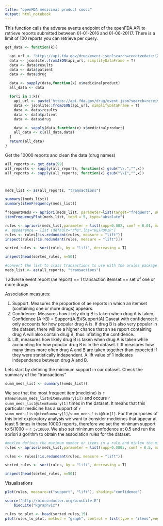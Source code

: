 ```yaml
---
title: "openFDA medicinal product coocc"
output: html_notebook
---
```


This function calls the adverse events endpoint of the openFDA API to retrieve reports submitted between 01-01-2016 and 01-06-20117. There is a limit of 100 reports you can retrieve per query. 
```r

get_data <- function(k){
  
  api_url <- "https://api.fda.gov/drug/event.json?search=receivedate:[20160101+TO+20170601]&limit=100"
  data <- jsonlite::fromJSON(api_url, simplifyDataFrame = T)
  data <- data$results
  data <- data$patient
  data <- data$drug

  data <- sapply(data,function(x) x$medicinalproduct)
  all_data <- data
  
  for(i in 1:k){
    api_url <- paste("https://api.fda.gov/drug/event.json?search=receivedate:[20160101+TO+20170601]&limit=100&skip=", i*100, sep = "")
    data <- jsonlite::fromJSON(api_url, simplifyDataFrame = T)
    data <- data$results
    data <- data$patient
    data <- data$drug

    data <- sapply(data,function(x) x$medicinalproduct)
    all_data <- c(all_data,data)
  }
  return(all_data)
}

```


Get the 10000 reports and clean the data (drug names)
```r

all_reports <- get_data(99)
all_reports <- sapply(all_reports, function(x) gsub("\\.","",x))
all_reports <- sapply(all_reports, function(x) gsub("\\{","",x))



meds_list <- as(all_reports, "transactions")

summary((meds_list))
summary(itemFrequency(meds_list))

frequentMeds <- apriori(meds_list, parameter=list(target="frequent", supp = 0.01))
itemFrequencyPlot(meds_list, topN = 5, type="absolute")

rules <- apriori(meds_list,parameter = list(supp=0.002, conf = 0.01, maxlen = 10, minlen = 2))
#, appearance = list (default="rhs",lhs="RETROVIR")
rules <- rules[!is.redundant(rules, measure = "lift")]
inspect(rules[!is.redundant(rules, measure = "lift")])

sorted_rules <- sort(rules, by = "lift", decreasing = T)

inspect(head(sorted_rules, n=50))

```


```r
#convert the list to class transactions to use with the arules package
meds_list <- as(all_reports, "transactions")
```

1 adverse event report (ae report) == 1 transaction
itemset == set of one or more drugs 

Association measures:

1.  Support. Measures the proportion of ae reports in which an itemset (containing one or more drugs) appears.
2.  Confidence. Measures how likely drug B is taken when drug A is taken,
Confidence (A->B) = Support(A,B)/Support(A).Caveat with confidence: it only accounts for how popular drug A is. If drug B is also very popular in the dataset, there will be a higher chance that an ae report containing drug A will also contain drug B, thus inflating the confidence.
3.  Lift, measures how likely drug B is taken when drug A is taken while accounting for how popular drug B is in the dataset. Lift measures how many times more often drug A and B
are taken together than expected if they were statistically independent. A lift value of 1 indicates independence between drug A and B.



Lets start by defining the minimum support in our dataset. Check the summary of the "transactions"
```r
summ_meds_list <- summary((meds_list))
```

We see that the most frequent item(medicine) is `r names(summ_meds_list@itemSummary[1])` and occurs `r summ_meds_list@itemSummary[1]` times in the dataset. It means that this particular medicine has a support of `r summ_meds_list@itemSummary[1]/summ_meds_list@Dim[1]`. For the purposes of this brief exploratory analysis we want to consider medicines that appear at least 5 times in these 10000 reports, therefore we set the minimum support to 5/1000 = `r 5/10000`. We also set minimum confodence at 0.5 and run the apriori algorithm to obtain the association rules for the dataset.

```r
#maxlen defines the maximum number or items in a rule and minlen the minimum. minlen is set to 2 to avoid rules of the form {}=>{drug_name}
rules <- apriori(meds_list,parameter = list(supp=0.0005, conf = 0.5, maxlen = 20, minlen = 2))
```

```r
rules <- rules[!is.redundant(rules, measure = "lift")]

sorted_rules <- sort(rules, by = "lift", decreasing = T)

inspect(head(sorted_rules, n=50))

```



Visualisations

```r
plot(rules, measure=c("support", "lift"), shading="confidence")
```



```r
source("http://bioconductor.org/biocLite.R")
    biocLite("Rgraphviz")

rules_to_plot <- head(sorted_rules,15)
plot(rules_to_plot, method = "graph", control = list(type = "items",engine = "graphviz") )


```


